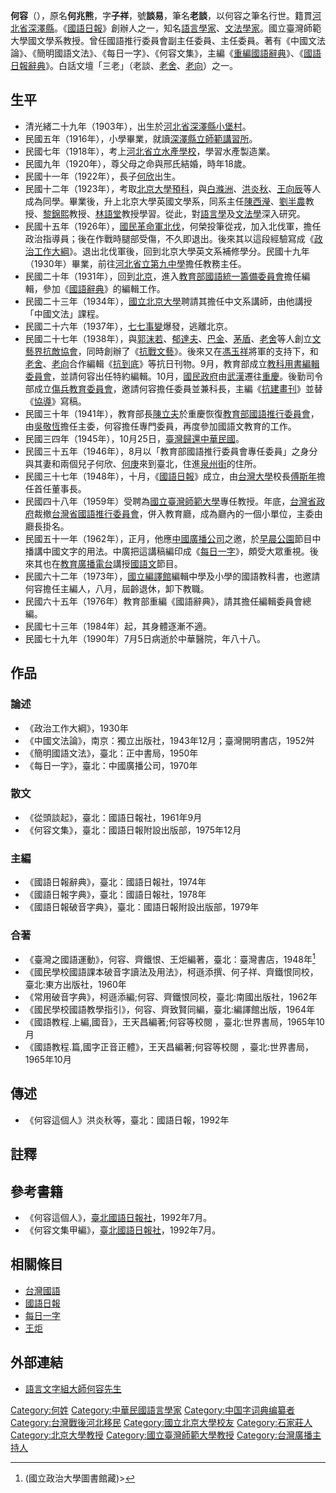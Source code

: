 '''何容'''（{{bd|1903年|6月1日|1990年|7月5日}}），原名'''何兆熊'''，字'''子祥'''，號'''談易'''，筆名'''老談'''，以何容之筆名行世。籍貫[[河北省|河北省]][[深澤縣|深澤縣]]。《[[國語日報|國語日報]]》創辦人之一，知名[[語言學家|語言學家]]、[[文法學家|文法學家]]。國立臺灣師範大學國文學系教授。曾任國語推行委員會副主任委員、主任委員。著有《中國文法論》、《簡明國語文法》、《每日一字》、《何容文集》，主編《[[重編國語辭典|重編國語辭典]]》、《[[國語日報辭典|國語日報辭典]]》。白話文壇「三老」（老談、[[老舍|老舍]]、[[老向|老向]]）之一。

== 生平 ==
*清光緒二十九年（1903年），出生於[[河北省|河北省]][[深澤縣|深澤縣]][[小堡村|小堡村]]。
*民國五年（1916年），小學畢業，就讀[[深澤縣立師範講習所|深澤縣立師範講習所]]。
*民國七年（1918年），考上[[河北省立水產學校|河北省立水產學校]]，學習水產製造業。
*民國九年（1920年），尊父母之命與邢氏結婚，時年18歲。
*民國十一年（1922年），長子[[何欣|何欣]]出生。
*民國十二年（1923年），考取[[北京大學|北京大學]][[預科|預科]]，與[[白滌洲|白滌洲]]、[[洪炎秋|洪炎秋]]、[[王向辰|王向辰]]等人成為同學。畢業後，升上北京大學英國文學系，同系主任[[陳西瀅|陳西瀅]]、[[劉半農|劉半農]]教授、[[黎錦熙|黎錦熙]]教授、[[林語堂|林語堂]]教授學習。從此，對[[語言學|語言學]]及[[文法學|文法學]]深入研究。
*民國十五年（1926年），[[國民革命軍北伐|國民革命軍北伐]]，何榮投筆從戎，加入北伐軍，擔任政治指導員；後在作戰時腿部受傷，不久即退出。後來其以這段經驗寫成《[[政治工作大綱|政治工作大綱]]》。退出北伐軍後，回到北京大學英文系補修學分。民國十九年（1930年）畢業，前往[[河北省立第九中學|河北省立第九中學]]擔任教務主任。
*民國二十年（1931年），回到[[北京|北京]]，進入[[教育部國語統一籌備委員會|教育部國語統一籌備委員會]]擔任編輯，參加《[[國語辭典|國語辭典]]》的編輯工作。
*民國二十三年（1934年），[[國立北京大學|國立北京大學]]聘請其擔任中文系講師，由他講授「中國文法」課程。
*民國二十六年（1937年），[[七七事變|七七事變]]爆發，逃離北京。
*民國二十七年（1938年），與[[郭沫若|郭沫若]]、[[郁達夫|郁達夫]]、[[巴金|巴金]]、[[茅盾|茅盾]]、[[老舍|老舍]]等人創立[[文藝界抗敵協會|文藝界抗敵協會]]，同時創辦了《[[抗戰文藝|抗戰文藝]]》。後來又在[[馮玉祥|馮玉祥]]將軍的支持下，和[[老舍|老舍]]、[[老向|老向]]合作編輯《[[抗到底|抗到底]]》等抗日刊物。9月，教育部成立[[教科用書編輯委員會|教科用書編輯委員會]]，並請何容出任特約編輯。10月，[[國民政府|國民政府]]由[[武漢|武漢]]遷往[[重慶|重慶]]。後勤司令部成立[[傷兵教育委員會|傷兵教育委員會]]，邀請何容擔任委員並兼科長，主編《[[抗建畫刊|抗建畫刊]]》並替《[[協導|協導]]》寫稿。
*民國三十年（1941年），教育部長[[陳立夫|陳立夫]]於重慶恢復[[教育部國語推行委員會|教育部國語推行委員會]]，由[[吳敬恆|吳敬恆]]擔任主委，何容擔任專門委員，再度參加國語文教育的工作。
*民國三四年（1945年），10月25日，[[臺灣戰後時期|臺灣歸還中華民國]]。
*民國三十五年（1946年），8月以「教育部國語推行委員會專任委員」之身分與其妻和兩個兒子何欣、[[何庚|何庚]]來到臺北，住進[[泉州街|泉州街]]的住所。
*民國三十七年（1948年），十月，《[[國語日報|國語日報]]》成立，由[[台灣大學|台灣大學]]校長[[傅斯年|傅斯年]]擔任首任董事長。
*民國四十八年（1959年）受聘為[[國立臺灣師範大學|國立臺灣師範大學]]專任教授。年底，[[台灣省政府|台灣省政府]]裁撤[[台灣省國語推行委員會|台灣省國語推行委員會]]，併入教育廳，成為廳內的一個小單位，主委由廳長掛名。
*民國五十一年（1962年），正月，他應[[中國廣播公司|中國廣播公司]]之邀，於[[早晨公園|早晨公園]]節目中播講中國文字的用法。中廣把這講稿編印成《[[每日一字_(台灣)|每日一字]]》，頗受大眾重視。後來其也在[[教育廣播電台|教育廣播電台]]講授[[國語文|國語文]]節目。
*民國六十二年（1973年），[[國立編譯館|國立編譯館]]編輯中學及小學的國語教科書，也邀請何容擔任主編人，八月，屆齡退休，卸下教職。
*民國六十五年（1976年）教育部重編《國語辭典》，請其擔任編輯委員會總編。
*民國七十三年（1984年）起，其身體逐漸不適。
*民國七十九年（1990年）7月5日病逝於中華醫院，年八十八。
==作品==
===論述===
*《政治工作大綱》，1930年
*《中國文法論》，南京：獨立出版社，1943年12月；臺灣開明書店，1952舛  
*《簡明國語文法》，臺北：正中書局，1950年 
*《每日一字》，臺北：中國廣播公司，1970年
===散文=== 
*《從頭談起》，臺北：國語日報社，1961年9月  
*《何容文集》，臺北：國語日報附設出版部，1975年12月 
===主編===
*《國語日報辭典》，臺北：國語日報社，1974年
*《國語日報字典》，臺北：國語日報社，1978年
*《國語日報破音字典》，臺北：國語日報附設出版部，1979年
===合著===
*《臺灣之國語運動》，何容、齊鐵恨、王炬編著，臺北：臺灣書店，1948年<ref>(國立政治大學圖書館藏)></ref>
*《國民學校國語課本破音字讀法及用法》，柯遜添撰、何子祥、齊鐵恨同校，臺北:東方出版社，1960年
*《常用破音字典》，柯遜添編;何容、齊鐵恨同校，臺北:南國出版社，1962年
*《國民學校國語教學指引》，何容、齊致賢同編，臺北:編譯館出版，1964年
*《國語教程.上編,國音》，王天昌編著;何容等校閱 ，臺北:世界書局，1965年10月
*《國語教程.篇,國字正音正體》，王天昌編著;何容等校閱 ，臺北:世界書局，1965年10月

==傳述==
*《何容這個人》洪炎秋等，臺北：國語日報，1992年
== 註釋 ==
{{reflist}}
== 參考書籍 ==
*《何容這個人》，[[臺北國語日報社|臺北國語日報社]]，1992年7月。
*《何容文集甲編》，[[臺北國語日報社|臺北國語日報社]]，1992年7月。

== 相關條目 ==
*[[台灣國語|台灣國語]]
*[[國語日報|國語日報]]
*[[每日一字_(台灣)|每日一字]]
*[[王炬_(1911年)|王炬]]

== 外部連結 ==
*[http://ch.ntnu.edu.tw/ntnu-web/history/deans/001.pdf 語言文字組大師何容先生]{{dead link|date=2017年11月 |bot=InternetArchiveBot |fix-attempted=yes }}

{{DEFAULTSORT:H}}
[[Category:何姓|Category:何姓]]
[[Category:中華民國語言學家|Category:中華民國語言學家]]
[[Category:中国字词典编纂者|Category:中国字词典编纂者]]
[[Category:台灣戰後河北移民|Category:台灣戰後河北移民]]
[[Category:國立北京大學校友|Category:國立北京大學校友]]
[[Category:石家莊人|Category:石家莊人]]
[[Category:北京大學教授|Category:北京大學教授]]
[[Category:國立臺灣師範大學教授|Category:國立臺灣師範大學教授]]
[[Category:台灣廣播主持人|Category:台灣廣播主持人]]